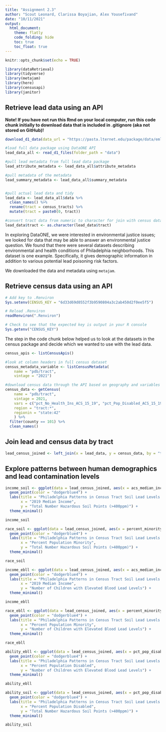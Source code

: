 ```yaml
---
title: "Assignment 2.3"
author: "Scout Leonard, Clarissa Boyajian, Alex Yousefivand"
date: "10/11/2021"
output:
  html_document:
    theme: flatly
    code_folding: hide
    toc: true
    toc_float: true
---
```


```r
knitr::opts_chunk$set(echo = TRUE)
```

```r
library(dataRetrieval)
library(tidyverse)
library(metajam)
library(here)
library(censusapi)
library(janitor)
```
## Retrieve lead data using an API


**Note! If you have not run this Rmd on your local computer, run this code chunk initially to download data that is included in .gitignore (aka not stored on GitHub)!**
```r

download_d1_data(data_url = "https://pasta.lternet.edu/package/data/eml/edi/998/1/406b624e7e71dcd400f677eb70cc8bde", path = ".", dir_name = "data")


```

```r

#load full data package using DataONE API
lead_data_all <- read_d1_files(folder_path = "data")

#pull lead metadata from full lead data package
lead_attribute_metadata <- lead_data_all$attribute_metadata

#pull metadata of the metadata
lead_summary_metadata <- lead_data_all$summary_metadata


#pull actual lead data and tidy
lead_data <- lead_data_all$data %>% 
  clean_names() %>% 
  rename(tract = census_tracts) %>% 
  mutate(tract = paste0(0, tract))

#convert tract data from numeric to character for join with census data below
lead_data$tract <- as.character(lead_data$tract)

```

In exploring DataONE, we were interested in environmental justice issues; we looked for data that may be able to answer an environmental justice question. We found that there were several datasets describing environmental and health conditions of Philadelphia neighborhoods. This dataset is one example. Specifically, it gives demographic information in addition to various potential lead poisoning risk factors. 

We downloaded the data and metadata using `metajam`. 

## Retrieve census data using an API

```r
# Add key to .Renviron
Sys.setenv(CENSUS_KEY = "6d33d69d0552f3b9590804a3c2ab450d2f0ee5f5")

# Reload .Renviron
readRenviron(".Renviron")

# Check to see that the expected key is output in your R console
Sys.getenv("CENSUS_KEY")
```
The step in the code chunk below helped us to look at the datasets in the census package and decide which we wanted to use with the lead data. 
```r
census_apis <- listCensusApis()
```

```r

#look at column headers in full census dataset
census_metadata_variable <- listCensusMetadata(
    name = "pdb/tract", 
    vintage = "2021")

#download census data through the API based on geography and variables of interest 
census_data <- getCensus(
    name = "pdb/tract",
    vintage = 2021,
    vars = c("pct_No_Health_Ins_ACS_15_19", "pct_Pop_Disabled_ACS_15_19", "pct_Hispanic_ACS_15_19"), 
    region = "tract:*",
    regionin = "state:42"
    ) %>% 
  filter(county == 101) %>% 
  clean_names()

```

## Join lead and census data by tract

```r
lead_census_joined <- left_join(x = lead_data, y = census_data, by = "tract")
```

## Explore patterns between human demographics and lead contamination levels

```r
income_soil <- ggplot(data = lead_census_joined, aes(x = acs_median_income_2019, y = soil_400_ppm)) +
  geom_point(color = "dodgerblue4") +
  labs(title = "Philadelphia Patterns in Census Tract Soil Lead Levels by Income",
       x = "2019 Median Income",
       y = "Total Number Hazardous Soil Points (>400ppm)") +
  theme_minimal()

income_soil
```

```r
race_soil <- ggplot(data = lead_census_joined, aes(x = percent_minority_population, y = soil_400_ppm)) +
  geom_point(color = "dodgerblue4") +
  labs(title = "Philadelphia Patterns in Census Tract Soil Lead Levels by Race",
       x = "Percent Population Minority",
       y = "Total Number Hazardous Soil Points (>400ppm)") +
  theme_minimal()

race_soil
```

```r
income_ebll <- ggplot(data = lead_census_joined, aes(x = acs_median_income_2019, y = number_of_children_with_ebll_2015)) +
  geom_point(color = "dodgerblue4") +
  labs(title = "Philadelphia Patterns in Census Tract Soil Lead Levels by Income",
       x = "2019 Median Income",
       y = "Number of Children with Elevated Blood Lead Levels") +
  theme_minimal()

income_ebll
```

```r
race_ebll <- ggplot(data = lead_census_joined, aes(x = percent_minority_population, y = number_of_children_with_ebll_2015)) +
  geom_point(color = "dodgerblue4") +
  labs(title = "Philadelphia Patterns in Census Tract Soil Lead Levels by Income",
       x = "Percent Population Minority",
       y = "Number of Children with Elevated Blood Lead Levels") +
  theme_minimal()

race_ebll
```

```r
ability_ebll <- ggplot(data = lead_census_joined, aes(x = pct_pop_disabled_acs_15_19, y = number_of_children_with_ebll_2015)) +
  geom_point(color = "dodgerblue4") +
  labs(title = "Philadelphia Patterns in Census Tract Soil Lead Levels by Income",
       x = "Percent Population Disabled",
       y = "Number of Children with Elevated Blood Lead Levels") +
  theme_minimal()

ability_ebll
```

```r
ability_soil <- ggplot(data = lead_census_joined, aes(x = pct_pop_disabled_acs_15_19, y = soil_400_ppm)) +
  geom_point(color = "dodgerblue4") +
  labs(title = "Philadelphia Patterns in Census Tract Soil Lead Levels by Income",
       x = "Percent Population Disabled",
       y = "Total Number Hazardous Soil Points (>400ppm)") +
  theme_minimal()

ability_soil
```